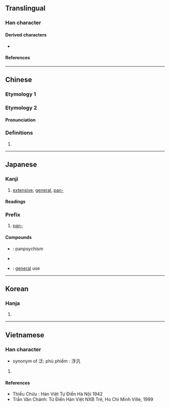 {{also|泛}}
{{character info/new}}
{{character info|0x2F8FA}}
==Translingual==

===Han character===
{{Han char|rn=85|rad=水|as=03|sn=6|four=37110|canj=EHNI|ids=⿰氵凡}}

====Derived characters====
* {{l|mul|[[𡋋]], [[𣑃]], [[盕]], [[𫇼]]}}

====References====
{{Han ref|kx=0604.150|dkj=17120|dj=0998.100|hdz=31553.020|uh=6C4E}}

----

==Chinese==
{{zh-forms}}

===Etymology 1===
{{zh-see|泛|v}}

===Etymology 2===

====Pronunciation====
{{zh-pron
|m=fàn
|cat=pn
}}

===Definitions===
{{zh-hanzi}}

# {{surname|zh}}

----

==Japanese==

===Kanji===
{{ja-kanji|grade=|rs=水03}}

# [[extensive]], [[general]], [[pan-]]

====Readings====
{{ja-readings
|goon=ほん
|kanon=はん
|on=ふう, ほう, ぶ
|kun=あまね-く, ひろ-い, ただよ-う
|nanori=ひろし, ひろ, みな
}}

===Prefix===
{{ja-pos|prefix|はん}}

# [[pan-]]
#:{{ja-usex|'''汎'''太平洋|'''はん''' たいへいよう|'''pan-'''Pacific}}

====Compounds====
* {{ja-r|汎心論|はんしんろん}}: panpsychism
* {{ja-r|汎神論|はんしんろん}}
* {{ja-r|汎用|はんよう}}: [[general]] use

----

==Korean==

===Hanja===
{{ko-hanja|hangeul=[[범]], [[봉]]|eumhun=|rv=beom, bong|mr=pŏm, pong|y=pem, pong}}

# {{rfdef|ko|sort=水03}}

----

==Vietnamese==

===Han character===
{{vi-hantu|[[phiếm]]|rs=水03}}

* synonym of 泛: phù phiếm : 浮汎

# {{rfdef|vi|sort=水03}}

====References====
* Thiều Chửu : Hán Việt Tự Điển Hà Nội 1942
* Trần Văn Chánh: Từ Điển Hán Việt NXB Trẻ, Ho Chi Minh Ville, 1999